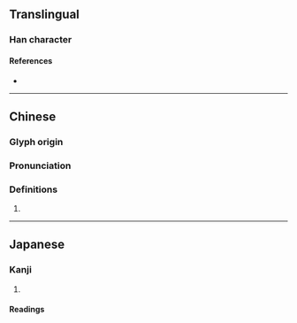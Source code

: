 {{character info}}
==Translingual==

===Han character===
{{Han char|rn=104|rad=疒|as=02|sn=7|four=|canj=KNHS|ids=⿸疒乃}}

====References====
* {{Han ref|kx=0769.020|dkj=22017|dj=1179.050|hdz=42659.140|uh=7593|ud=30099}}

----

==Chinese==
{{zh-forms}}

===Glyph origin===
{{Han etym}}

===Pronunciation===
{{zh-pron
|m=nǎi
|c=naai4
|mc=y
|oc=y
|cat=
}}

===Definitions===
{{zh-hanzi}}

# {{rfdef|zh}}

----

==Japanese==

===Kanji===
{{ja-kanji|grade=|rs=疒02}}

# {{rfdef|ja|sort=疒02}}

====Readings====
{{ja-readings
|on=ざい, ない, だい, ね, きゅう<きう
|kun=やむ, やまい, ほつす
|nanori=
}}